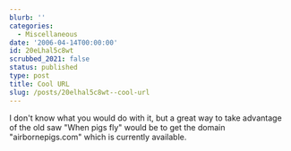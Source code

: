 ```yaml
---
blurb: ''
categories:
  - Miscellaneous
date: '2006-04-14T00:00:00'
id: 20eLhal5c8wt
scrubbed_2021: false
status: published
type: post
title: Cool URL
slug: /posts/20elhal5c8wt--cool-url
---
```


I don't know what you would do with it, but a great way to take
advantage of the old saw "When pigs fly" would be to get the domain
"airbornepigs.com" which is currently available.
